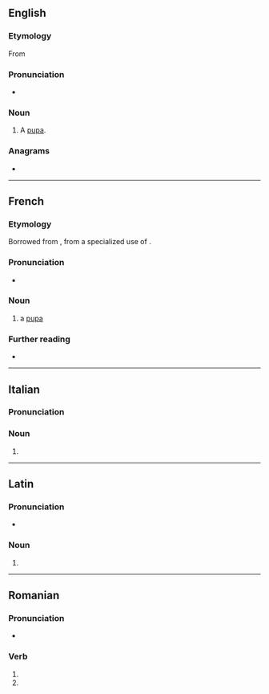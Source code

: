 {{also|pupé|pupë|pupę|пупе}}
==English==

===Etymology===
From {{bor|en|fr|pupe}}

===Pronunciation===
* {{IPA|en|/pjup/}}

===Noun===
{{en-noun}}

# A [[pupa]].

{{Webster 1913}}

===Anagrams===
* {{anagrams|en|a=eppu|uppe}}

----

==French==

===Etymology===
Borrowed from {{bor|fr|NL.|pupa}}, from a specialized use of {{der|fr|la|pūpa}}.

===Pronunciation===
* {{fr-IPA}}

===Noun===
{{fr-noun|f}}

# a [[pupa]]

===Further reading===
* {{R:TLFi}}

----

==Italian==

===Pronunciation===
{{it-pr|pùpe}}

===Noun===
{{head|it|noun form|g=f}}

# {{plural of|it|pupa}}

----

==Latin==

===Pronunciation===
* {{la-IPA|pūpe}}

===Noun===
{{la-noun-form|pūpe}}

# {{inflection of|la|pūpus||voc|s}}

----

==Romanian==

===Pronunciation===
* {{IPA|ro|[ˈpupe]}}

===Verb===
{{head|ro|verb form}}

# {{verb form of|ro|pupa||3s|pres|sub}}
# {{verb form of|ro|pupa||3p|pres|sub}}